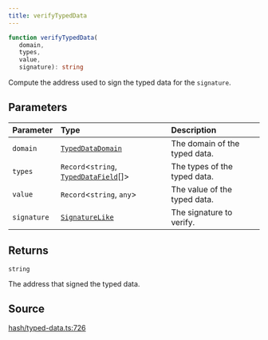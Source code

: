 ```yaml
---
title: verifyTypedData
---
```


```ts
function verifyTypedData(
   domain, 
   types, 
   value, 
   signature): string
```

Compute the address used to sign the typed data for the `signature`.

## Parameters

| Parameter | Type | Description |
| :------ | :------ | :------ |
| `domain` | [`TypedDataDomain`](/content/interfaces/TypedDataDomain) | The domain of the typed data. |
| `types` | `Record`\<`string`, [`TypedDataField`](/content/interfaces/TypedDataField)[]\> | The types of the typed data. |
| `value` | `Record`\<`string`, `any`\> | The value of the typed data. |
| `signature` | [`SignatureLike`](/content/type-aliases/SignatureLike) | The signature to verify. |

## Returns

`string`

The address that signed the typed data.

## Source

[hash/typed-data.ts:726](https://github.com/dominant-strategies/quais.js/blob/40f3917383e9421179ebdbc4076b907a7d088144/src/hash/typed-data.ts#L726)

